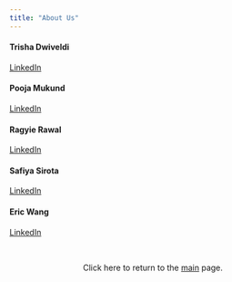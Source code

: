 ```yaml
---
title: "About Us"
---
```


#### Trisha Dwiveldi

[LinkedIn](https://www.linkedin.com/in/trishadwivedi/)

#### Pooja Mukund

[LinkedIn](https://www.linkedin.com/in/pooja-mukund-903b58130/)

#### Ragyie Rawal

[LinkedIn](https://www.linkedin.com/in/ragyie-rawal-a75b52139/)

#### Safiya Sirota

[LinkedIn](https://www.linkedin.com/in/safiya-sirota/)

#### Eric Wang

[LinkedIn](https://www.linkedin.com/in/ericwanggg)

<br>
<center>

Click here to return to the [main](index.html) page.